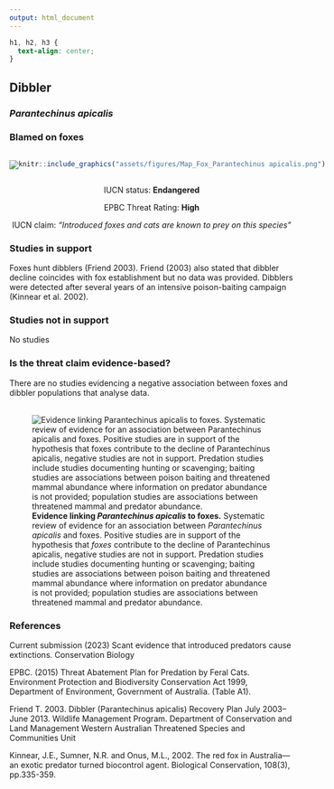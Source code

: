 ```yaml
---
output: html_document
---
```

```css
h1, h2, h3 {
  text-align: center;
}
```

## **Dibbler**
### *Parantechinus apicalis*
### Blamed on foxes

:::: {style="display: flex;"}

[![](assets/photos/Parantechinus apicalis.png)](https://www.inaturalist.org/photos/74523679?size=original)

::: {}

:::

::: {}
  ```r
  knitr::include_graphics("assets/figures/Map_Fox_Parantechinus apicalis.png")
  ```
:::

::::
<center>
IUCN status: **Endangered**

EPBC Threat Rating: **High**

IUCN claim: *"Introduced foxes and cats are known to prey on this species"*

</center>

### Studies in support

Foxes hunt dibblers (Friend 2003). Friend (2003) also stated that  dibbler decline coincides with fox establishment but no data was provided. Dibblers were detected after several years of an intensive poison-baiting campaign (Kinnear et al. 2002).

### Studies not in support

No studies

### Is the threat claim evidence-based?

There are no studies evidencing a negative association between foxes and dibbler populations that analyse data.
<br>
<br>

![**Evidence linking *Parantechinus apicalis* to foxes.** Systematic review of evidence for an association between *Parantechinus apicalis* and foxes. Positive studies are in support of the hypothesis that *foxes* contribute to the decline of Parantechinus apicalis, negative studies are not in support. Predation studies include studies documenting hunting or scavenging; baiting studies are associations between poison baiting and threatened mammal abundance where information on predator abundance is not provided; population studies are associations between threatened mammal and predator abundance.](assets/figures/Main_Evidence_Fox_Parantechinus apicalis.png)

### References

Current submission (2023) Scant evidence that introduced predators cause extinctions. Conservation Biology

EPBC. (2015) Threat Abatement Plan for Predation by Feral Cats. Environment Protection and Biodiversity Conservation Act 1999, Department of Environment, Government of Australia. (Table A1).

Friend T. 2003. Dibbler (Parantechinus apicalis) Recovery Plan July 2003–June 2013. Wildlife Management Program. Department of Conservation and Land Management Western Australian Threatened Species and Communities Unit

Kinnear, J.E., Sumner, N.R. and Onus, M.L., 2002. The red fox in Australia—an exotic predator turned biocontrol agent. Biological Conservation, 108(3), pp.335-359.

